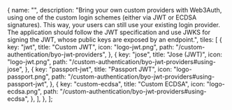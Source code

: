 
  {
    name: "",
    description:
      "Bring your own custom providers with Web3Auth, using one of the custom login schemes (either via JWT or ECDSA signatures). This way, your users can still use your existing login provider. The application should follow the JWT specification and use JWKS for signing the JWT, whose public keys are exposed by an endpoint.",
    tiles: [
      {
        key: "jwt",
        title: "Custom JWT",
        icon: "logo-jwt.png",
        path: "/custom-authentication/byo-jwt-providers",
      },
      {
        key: "jose",
        title: "Jose (JWT)",
        icon: "logo-jwt.png",
        path: "/custom-authentication/byo-jwt-providers#using-jose",
      },
      {
        key: "passport-jwt",
        title: "Passport JWT",
        icon: "logo-passport.png",
        path: "/custom-authentication/byo-jwt-providers#using-passport-jwt",
      },
      {
        key: "custom-ecdsa",
        title: "Custom ECDSA",
        icon: "logo-ecdsa.png",
        path: "/custom-authentication/byo-jwt-providers#using-ecdsa",
      },
    ],
  },
];

<Tiles tileGroups={tileGroupsDataBYOJWT} />
